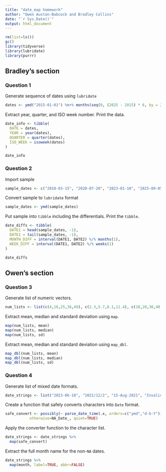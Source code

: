 ```yaml
---
title: "date_map homework"
author: "Owen Auston-Babcock and Bradley Collins"
date: "`r Sys.Date()`"
output: html_document
---
```


```r
rm(list=ls())
gc()
library(tidyverse)
library(lubridate)
library(purrr)
```

## Bradley's section

### Question 1

Generate sequence of dates using `lubridate`
```r
dates <- ymd("2015-01-01") %m+% months(seq(0, (2025 - 2015) * 6, by = 2))
```

Extract year, quarter, and ISO week number. Print the data.
```r
date_info <- tibble(
  DATE = dates,
  YEAR = year(dates),
  QUARTER = quarter(dates),
  ISO_WEEK = isoweek(dates)
)

date_info
```

### Question 2

Import sample
```r
sample_dates <- c("2018-03-15", "2020-07-20", "2023-01-10", "2025-09-05")
```

Convert sample to `lubridate` format
```r
sample_dates <- ymd(sample_dates)
```

Put sample into `tibble` including the differentials. Print the `tibble`.
```r
date_diffs <- tibble(
  DATE1 = head(sample_dates, -1),
  DATE2 = tail(sample_dates, -1),
  MONTH_DIFF = interval(DATE1, DATE2) %/% months(1),
  WEEK_DIFF = interval(DATE1, DATE2) %/% weeks(1)
)

date_diffs
```

## Owen's section

### Question 3

Generate list of numeric vectors.
```r
num_lists <- list(c(4,16,25,36,49), c(2.3,5.7,8.1,11.4), c(10,20,30,40,50))
```

Extract mean, median and standard deviation using `map`.
```r
map(num_lists, mean)
map(num_lists, median)
map(num_lists, sd)
```

Extract mean, median and standard deviation using `map_dbl`.
```r
map_dbl(num_lists, mean)
map_dbl(num_lists, median)
map_dbl(num_lists, sd)
```

### Question 4

Generate list of mixed date formats.
```r
date_strings <- list("2023-06-10", "2022/12/2", "15-Aug-2021", "InvalidDate")
```

Create a function that safely converts characters into `Date` format.
```r
safe_convert <- possibly(~ parse_date_time(.x, orders=c("ymd","d-b-Y")),
           otherwise=NA_Date_, quiet=TRUE)
```

Apply the converter function to the character list.
```r
date_strings <- date_strings %>% 
  map(safe_convert)
```

Extract the full month name for the non-`NA` dates.
```r
date_strings %>% 
  map(month, label=TRUE, abbr=FALSE)
```
